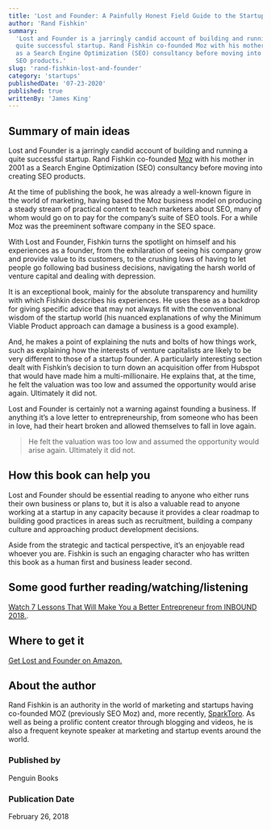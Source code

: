 ```yaml
---
title: 'Lost and Founder: A Painfully Honest Field Guide to the Startup World'
author: 'Rand Fishkin'
summary:
  'Lost and Founder is a jarringly candid account of building and running a
  quite successful startup. Rand Fishkin co-founded Moz with his mother in 2001
  as a Search Engine Optimization (SEO) consultancy before moving into creating
  SEO products.'
slug: 'rand-fishkin-lost-and-founder'
category: 'startups'
publishedDate: '07-23-2020'
published: true
writtenBy: 'James King'
---
```


## Summary of main ideas

Lost and Founder is a jarringly candid account of building and running a quite
successful startup. Rand Fishkin co-founded [Moz](https://moz.com/) with his
mother in 2001 as a Search Engine Optimization (SEO) consultancy before moving
into creating SEO products.

At the time of publishing the book, he was already a well-known figure in the
world of marketing, having based the Moz business model on producing a steady
stream of practical content to teach marketers about SEO, many of whom would go
on to pay for the company’s suite of SEO tools. For a while Moz was the
preeminent software company in the SEO space.

With Lost and Founder, Fishkin turns the spotlight on himself and his
experiences as a founder, from the exhilaration of seeing his company grow and
provide value to its customers, to the crushing lows of having to let people go
following bad business decisions, navigating the harsh world of venture capital
and dealing with depression.

It is an exceptional book, mainly for the absolute transparency and humility
with which Fishkin describes his experiences. He uses these as a backdrop for
giving specific advice that may not always fit with the conventional wisdom of
the startup world (his nuanced explanations of why the Minimum Viable Product
approach can damage a business is a good example).

And, he makes a point of explaining the nuts and bolts of how things work, such
as explaining how the interests of venture capitalists are likely to be very
different to those of a startup founder. A particularly interesting section
dealt with Fishkin’s decision to turn down an acquisition offer from Hubspot
that would have made him a multi-millionaire. He explains that, at the time, he
felt the valuation was too low and assumed the opportunity would arise again.
Ultimately it did not.

Lost and Founder is certainly not a warning against founding a business. If
anything it’s a love letter to entrepreneurship, from someone who has been in
love, had their heart broken and allowed themselves to fall in love again.

> He felt the valuation was too low and assumed the opportunity would arise
> again. Ultimately it did not.

## How this book can help you

Lost and Founder should be essential reading to anyone who either runs their own
business or plans to, but it is also a valuable read to anyone working at a
startup in any capacity because it provides a clear roadmap to building good
practices in areas such as recruitment, building a company culture and
approaching product development decisions.

Aside from the strategic and tactical perspective, it’s an enjoyable read
whoever you are. Fishkin is such an engaging character who has written this book
as a human first and business leader second.

## Some good further reading/watching/listening

[Watch 7 Lessons That Will Make You a Better Entrepreneur from INBOUND 2018.](https://www.youtube.com/watch?v=p8_aQXEErww).

## Where to get it

[Get Lost and Founder on Amazon.](https://www.amazon.com/Lost-Founder-Painfully-Honest-Startup/dp/0735213321/ref=sr_1_1?dchild=1&keywords=lost+and+founder&qid=1593417605&sr=8-1)

## About the author

Rand Fishkin is an authority in the world of marketing and startups having
co-founded MOZ (previously SEO Moz) and, more recently,
[SparkToro](https://sparktoro.com/). As well as being a prolific content creator
through blogging and videos, he is also a frequent keynote speaker at marketing
and startup events around the world.

### Published by

Penguin Books

### Publication Date

February 26, 2018
